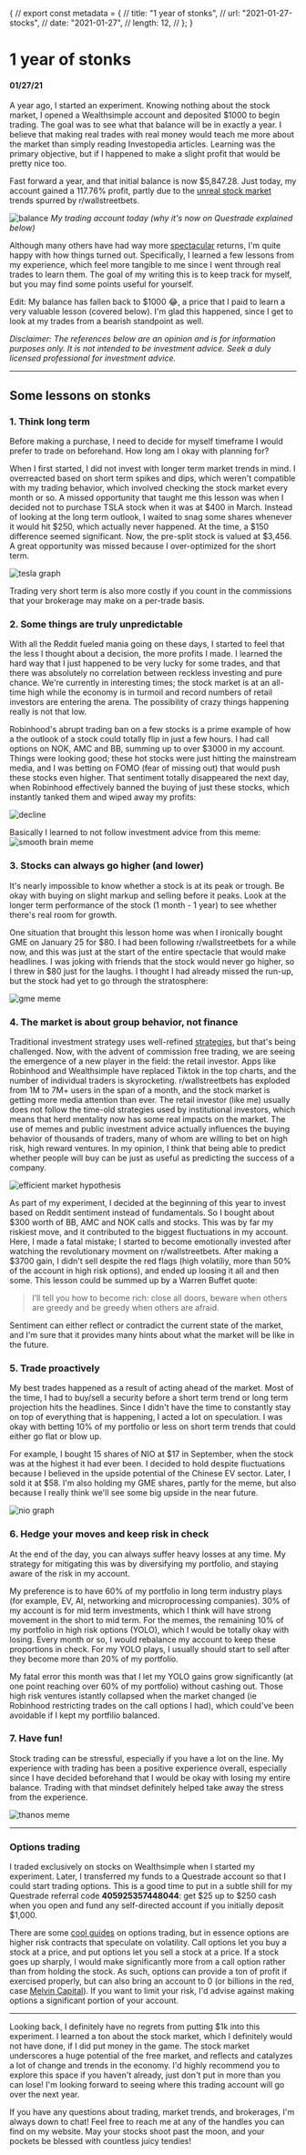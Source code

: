 {
// export const metadata = {
// title: "1 year of stonks",
// url: "2021-01-27-stocks",
// date: "2021-01-27",
// length: 12,
// };
}

# 1 year of stonks

#### 01/27/21

A year ago, I started an experiment. Knowing nothing about the stock market, I opened a Wealthsimple account and deposited $1000 to begin trading. The goal was to see what that balance will be in exactly a year. I believe that making real trades with real money would teach me more about the market than simply reading Investopedia articles. Learning was the primary objective, but if I happened to make a slight profit that would be pretty nice too.

Fast forward a year, and that initial balance is now $5,847.28. Just today, my account gained a 117.76% profit, partly due to the [unreal stock market](https://www.theverge.com/22251427/reddit-gamestop-stock-short-wallstreetbets-robinhood-wall-street) trends spurred by r/wallstreetbets.

![balance](/images/2021-01-27-stocks/Jan27.png)
_My trading account today (why it's now on Questrade explained below)_

Although many others have had way more [spectacular](/images/2021-01-27-stocks/dfv.png) returns, I'm quite happy with how things turned out. Specifically, I learned a few lessons from my experience, which feel more tangible to me since I went through real trades to learn them. The goal of my writing this is to keep track for myself, but you may find some points useful for yourself.

Edit: My balance has fallen back to $1000 😂, a price that I paid to learn a very valuable lesson (covered below). I'm glad this happened, since I get to look at my trades from a bearish standpoint as well.

_Disclaimer: The references below are an opinion and is for information purposes only. It is not intended to be investment advice. Seek a duly licensed professional for investment advice._

---

## Some lessons on stonks

### 1. Think long term

Before making a purchase, I need to decide for myself timeframe I would prefer to trade on beforehand. How long am I okay with planning for?

When I first started, I did not invest with longer term market trends in mind. I overreacted based on short term spikes and dips, which weren't compatible with my trading behavior, which involved checking the stock market every month or so. A missed opportunity that taught me this lesson was when I decided not to purchase TSLA stock when it was at $400 in March. Instead of looking at the long term outlook, I waited to snag some shares whenever it would hit $250, which actually never happened. At the time, a $150 difference seemed significant. Now, the pre-split stock is valued at $3,456. A great opportunity was missed because I over-optimized for the short term.

![tesla graph](/images/2021-01-27-stocks/tsla.png)

Trading very short term is also more costly if you count in the commissions that your brokerage may make on a per-trade basis.

### 2. Some things are truly unpredictable

With all the Reddit fueled mania going on these days, I started to feel that the less I thought about a decision, the more profits I made. I learned the hard way that I just happened to be very lucky for some trades, and that there was absolutely no correlation between reckless investing and pure chance. We're currently in interesting times; the stock market is at an all-time high while the economy is in turmoil and record numbers of retail investors are entering the arena. The possibility of crazy things happening really is not that low.

Robinhood's abrupt trading ban on a few stocks is a prime example of how a the outlook of a stock could totally flip in just a few hours. I had call options on NOK, AMC and BB, summing up to over $3000 in my account. Things were looking good; these hot stocks were just hitting the mainstream media, and I was betting on FOMO (fear of missing out) that would push these stocks even higher. That sentiment totally disappeared the next day, when Robinhood effectively banned the buying of just these stocks, which instantly tanked them and wiped away my profits:

![decline](/images/2021-01-27-stocks/decline.png)

Basically I learned to not follow investment advice from this meme:
![smooth brain meme](/images/2021-01-27-stocks/smoothBrain.png)

### 3. Stocks can always go higher (and lower)

It's nearly impossible to know whether a stock is at its peak or trough. Be okay with buying on slight markup and selling before it peaks. Look at the longer term performance of the stock (1 month - 1 year) to see whether there's real room for growth.

One situation that brought this lesson home was when I ironically bought GME on January 25 for $80. I had been following r/wallstreetbets for a while now, and this was just at the start of the entire spectacle that would make headlines. I was joking with friends that the stock would never go higher, so I threw in $80 just for the laughs. I thought I had already missed the run-up, but the stock had yet to go through the stratosphere:

![gme meme](/images/2021-01-27-stocks/hodl.png)

### 4. The market is about group behavior, not finance

Traditional investment strategy uses well-refined [strategies](https://www.investopedia.com/investing/investing-strategies/), but that's being challenged. Now, with the advent of commission free trading, we are seeing the emergence of a new player in the field: the retail investor. Apps like Robinhood and Wealthsimple have replaced Tiktok in the top charts, and the number of individual traders is skyrocketing. r/wallstreetbets has exploded from 1M to 7M+ users in the span of a month, and the stock market is getting more media attention than ever. The retail investor (like me) usually does not follow the time-old strategies used by institutional investors, which means that herd mentality now has some real impacts on the market. The use of memes and public investment advice actually influences the buying behavior of thousands of traders, many of whom are willing to bet on high risk, high reward ventures. In my opinion, I think that being able to predict whether people will buy can be just as useful as predicting the success of a company.

![efficient market hypothesis](/images/2021-01-27-stocks/efficient.jpg)

As part of my experiment, I decided at the beginning of this year to invest based on Reddit sentiment instead of fundamentals. So I bought about $300 worth of BB, AMC and NOK calls and stocks. This was by far my riskiest move, and it contributed to the biggest fluctuations in my account. Here, I made a fatal mistake; I started to become emotionally invested after watching the revolutionary movment on r/wallstreetbets. After making a $3700 gain, I didn't sell despite the red flags (high volatiliy, more than 50% of the account in high risk options), and ended up loosing it all and then some. This lesson could be summed up by a Warren Buffet quote:

> I’ll tell you how to become rich: close all doors, beware when others are greedy and be greedy when others are afraid.

Sentiment can either reflect or contradict the current state of the market, and I'm sure that it provides many hints about what the market will be like in the future.

### 5. Trade proactively

My best trades happened as a result of acting ahead of the market. Most of the time, I had to buy/sell a security before a short term trend or long term projection hits the headlines. Since I didn't have the time to constantly stay on top of everything that is happening, I acted a lot on speculation. I was okay with betting 10% of my portfolio or less on short term trends that could either go flat or blow up.

For example, I bought 15 shares of NIO at $17 in September, when the stock was at the highest it had ever been. I decided to hold despite fluctuations because I believed in the upside potential of the Chinese EV sector. Later, I sold it at $58. I'm also holding my GME shares, partly for the meme, but also because I really think we'll see some big upside in the near future.

![nio graph](/images/2021-01-27-stocks/nio.png)

### 6. Hedge your moves and keep risk in check

At the end of the day, you can always suffer heavy losses at any time. My strategy for mitigating this was by diversifying my portfolio, and staying aware of the risk in my account.

My preference is to have 60% of my portfolio in long term industry plays (for example, EV, AI, networking and microprocessing companies). 30% of my account is for mid term investments, which I think will have strong movement in the short to mid term. For the memes, the remaining 10% of my portfolio in high risk options (YOLO), which I would be totally okay with losing. Every month or so, I would rebalance my account to keep these proportions in check. For my YOLO plays, I usually should start to sell after they become more than 20% of my portfolio.

My fatal error this month was that I let my YOLO gains grow significantly (at one point reaching over 60% of my portfolio) without cashing out. Those high risk ventures istantly collapsed when the market changed (ie Robinhood restricting trades on the call options I had), which could've been avoidable if I kept my portfilio balanced.

### 7. Have fun!

Stock trading can be stressful, especially if you have a lot on the line. My experience with trading has been a positive experience overall, especially since I have decided beforehand that I would be okay with losing my entire balance. Trading with that mindset definitely helped take away the stress from the experience.

![thanos meme](/images/2021-01-27-stocks/thanos.png)

---

### Options trading

I traded exclusively on stocks on Wealthsimple when I started my experiment. Later, I transferred my funds to a Questrade account so that I could start trading options. This is a good time to put in a subtle shill for my Questrade referral code **405925357448044**: get $25 up to $250 cash when you open and fund any self-directed account if you initially deposit $1,000.

There are some [cool guides](https://www.optionseducation.org/referencelibrary/brochures-literature/page-assets/options-strategies-quick-guide.aspx) on options trading, but in essence options are higher risk contracts that speculate on volatility. Call options let you buy a stock at a price, and put options let you sell a stock at a price. If a stock goes up sharply, I would make significantly more from a call option rather than from holding the stock. As such, options can provide a ton of profit if exercised properly, but can also bring an account to 0 (or billions in the red, case [Melvin Capital](https://markets.businessinsider.com/news/stocks/short-sellers-sitting-on-19-billion-of-losses-on-gamestop-data-shows-2021-1-1030020684)). If you want to limit your risk, I'd advise against making options a significant portion of your account.

---

Looking back, I definitely have no regrets from putting $1k into this experiment. I learned a ton about the stock market, which I definitely would not have done, if I did put money in the game. The stock market underscores a huge potential of the free market, and reflects and catalyzes a lot of change and trends in the economy. I'd highly recommend you to explore this space if you haven't already, just don't put in more than you can lose! I'm looking forward to seeing where this trading account will go over the next year.

If you have any questions about trading, market trends, and brokerages, I'm always down to chat! Feel free to reach me at any of the handles you can find on my website. May your stocks shoot past the moon, and your pockets be blessed with countless juicy tendies!
